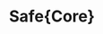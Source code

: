 ---
title: Safe{Core}
category: Account Abstraction
description: An open-source and modular account abstraction stack. It's the essential tooling and infrastructure for integrating the Safe Smart Account into any digital platform.
logo: /images/gnosis-safe.png
developer: Gnosis
website: https://safe.global/
documentation: https://docs.safe.global/
---